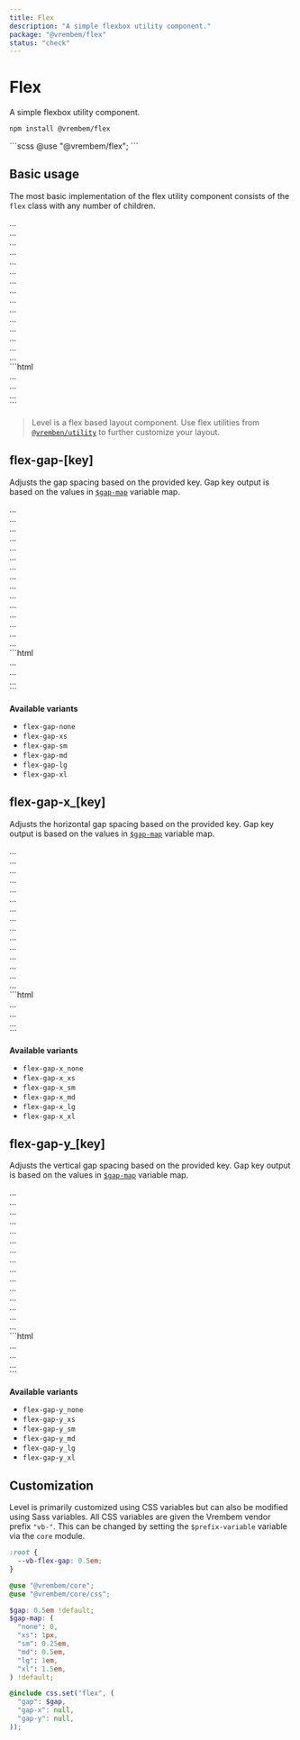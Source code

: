 ```yaml
---
title: Flex
description: "A simple flexbox utility component."
package: "@vrembem/flex"
status: "check"
---
```



# Flex

A simple flexbox utility component.

```sh
npm install @vrembem/flex
```

<CodeExample lang="scss">
  ```scss
  @use "@vrembem/flex";
  ```
</CodeExample>

## Basic usage

The most basic implementation of the flex utility component consists of the `flex` class with any number of children.

<CodeExample>
  <Fragment slot="output">
    <div class="flex">
      <div><div class="box">...</div></div>
      <div><div class="box">...</div></div>
      <div><div class="box">...</div></div>
      <div><div class="box">...</div></div>
      <div><div class="box">...</div></div>
      <div><div class="box">...</div></div>
      <div><div class="box">...</div></div>
      <div><div class="box">...</div></div>
      <div><div class="box">...</div></div>
      <div><div class="box">...</div></div>
      <div><div class="box">...</div></div>
      <div><div class="box">...</div></div>
      <div><div class="box">...</div></div>
      <div><div class="box">...</div></div>
      <div><div class="box">...</div></div>
    </div>
  </Fragment>
  ```html
  <div class="flex">
    <div>...</div>
    <div>...</div>
    <div>...</div>
  </div>
  ```
</CodeExample>

> Level is a flex based layout component. Use flex utilities from [`@vremben/utility`](/packages/utility) to further customize your layout. 

## flex-gap-[key]

Adjusts the gap spacing based on the provided key. Gap key output is based on the values in [`$gap-map`](#scss-variables-file) variable map.

<CodeExample>
  <Fragment slot="output">
    <div class="flex flex-gap-sm">
      <div><div class="box">...</div></div>
      <div><div class="box">...</div></div>
      <div><div class="box">...</div></div>
      <div><div class="box">...</div></div>
      <div><div class="box">...</div></div>
      <div><div class="box">...</div></div>
      <div><div class="box">...</div></div>
      <div><div class="box">...</div></div>
      <div><div class="box">...</div></div>
      <div><div class="box">...</div></div>
      <div><div class="box">...</div></div>
      <div><div class="box">...</div></div>
      <div><div class="box">...</div></div>
      <div><div class="box">...</div></div>
      <div><div class="box">...</div></div>
    </div>
  </Fragment>
  ```html
  <div class="flex flex-gap-sm">
    <div>...</div>
    <div>...</div>
    <div>...</div>
  </div>
  ```
</CodeExample>

**Available variants**

- `flex-gap-none`
- `flex-gap-xs`
- `flex-gap-sm`
- `flex-gap-md`
- `flex-gap-lg`
- `flex-gap-xl`

## flex-gap-x_[key]

Adjusts the horizontal gap spacing based on the provided key. Gap key output is based on the values in [`$gap-map`](#scss-variables-file) variable map.

<CodeExample>
  <Fragment slot="output">
    <div class="flex flex-gap-x_xs">
      <div><div class="box">...</div></div>
      <div><div class="box">...</div></div>
      <div><div class="box">...</div></div>
      <div><div class="box">...</div></div>
      <div><div class="box">...</div></div>
      <div><div class="box">...</div></div>
      <div><div class="box">...</div></div>
      <div><div class="box">...</div></div>
      <div><div class="box">...</div></div>
      <div><div class="box">...</div></div>
      <div><div class="box">...</div></div>
      <div><div class="box">...</div></div>
      <div><div class="box">...</div></div>
      <div><div class="box">...</div></div>
      <div><div class="box">...</div></div>
    </div>
  </Fragment>
  ```html
  <div class="flex flex-gap-x_xs">
    <div>...</div>
    <div>...</div>
    <div>...</div>
  </div>
  ```
</CodeExample>

**Available variants**

- `flex-gap-x_none`
- `flex-gap-x_xs`
- `flex-gap-x_sm`
- `flex-gap-x_md`
- `flex-gap-x_lg`
- `flex-gap-x_xl`

## flex-gap-y_[key]

Adjusts the vertical gap spacing based on the provided key. Gap key output is based on the values in [`$gap-map`](#scss-variables-file) variable map.

<CodeExample>
  <Fragment slot="output">
    <div class="flex flex-gap-y_xl">
      <div><div class="box">...</div></div>
      <div><div class="box">...</div></div>
      <div><div class="box">...</div></div>
      <div><div class="box">...</div></div>
      <div><div class="box">...</div></div>
      <div><div class="box">...</div></div>
      <div><div class="box">...</div></div>
      <div><div class="box">...</div></div>
      <div><div class="box">...</div></div>
      <div><div class="box">...</div></div>
      <div><div class="box">...</div></div>
      <div><div class="box">...</div></div>
      <div><div class="box">...</div></div>
      <div><div class="box">...</div></div>
      <div><div class="box">...</div></div>
    </div>
  </Fragment>
  ```html
  <div class="flex flex-gap-y_xl">
    <div>...</div>
    <div>...</div>
    <div>...</div>
  </div>
  ```
</CodeExample>

**Available variants**

- `flex-gap-y_none`
- `flex-gap-y_xs`
- `flex-gap-y_sm`
- `flex-gap-y_md`
- `flex-gap-y_lg`
- `flex-gap-y_xl`

## Customization

Level is primarily customized using CSS variables but can also be modified using Sass variables. All CSS variables are given the Vrembem vendor prefix `"vb-"`. This can be changed by setting the `$prefix-variable` variable via the `core` module.

<DocBlock name="CSS Variables" src="flex/src/_root.scss">

```scss
:root {
  --vb-flex-gap: 0.5em;
}
```
</DocBlock>

<DocBlock name="SCSS Variables" src="flex/src/_variables.scss">

```scss
@use "@vrembem/core";
@use "@vrembem/core/css";

$gap: 0.5em !default;
$gap-map: (
  "none": 0,
  "xs": 1px,
  "sm": 0.25em,
  "md": 0.5em,
  "lg": 1em,
  "xl": 1.5em,
) !default;

@include css.set("flex", (
  "gap": $gap,
  "gap-x": null,
  "gap-y": null,
));
```
</DocBlock>
